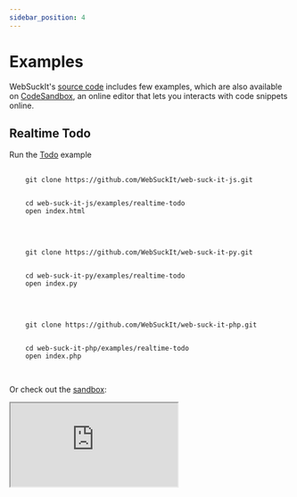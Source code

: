 ```yaml
---
sidebar_position: 4
---
```


# Examples

WebSuckIt's [source code](https://github.com/WebSuckIt/web-suck-it/tree/main/examples) includes few examples, which are also available on [CodeSandbox](https://codesandbox.io), an online editor that lets you interacts with code snippets online.

## Realtime Todo


Run the [Todo](https://github.com/WebSuckIt/web-suck-it/tree/master/examples/counter-vanilla) example

<Tabs>
 <TabItem value="javascript" label="Javascript">
  <pre>
   <code>
    <span>git clone https://github.com/WebSuckIt/web-suck-it-js.git</span>
    <br />
    <span>cd web-suck-it-js/examples/realtime-todo</span>
    <span>open index.html</span>
   </code>
  </pre>
 </TabItem>
 <TabItem value="python" label="Python">
  <pre>
   <code>
    <span>git clone https://github.com/WebSuckIt/web-suck-it-py.git</span>
    <br />
    <span>cd web-suck-it-py/examples/realtime-todo</span>
    <span>open index.py</span>
   </code>
  </pre>
 </TabItem>
 <TabItem value="php" label="PHP">
  <pre>
   <code>
    <span>git clone https://github.com/WebSuckIt/web-suck-it-php.git</span>
    <br />
    <span>cd web-suck-it-php/examples/realtime-todo</span>
    <span>open index.php</span>
   </code>
  </pre>
 </TabItem>
</Tabs>

Or check out the [sandbox](https://codesandbox.io/s/realtime-todo-app-websocket-5x3c8j):

<iframe
 src="https://codesandbox.io/embed/realtime-interactive-js-code-editor-with-websuckit-mk9kyy?fontsize=14&hidenavigation=1&theme=dark"
 style={{
  width: "100%",
  height: "500px",
  border: "0",
  borderRadius: "4px",
  overflow: "hidden"
 }}
 title="Realtime interactive Js Code editor with Websuckit"
 allow="accelerometer; ambient-light-sensor; camera; encrypted-media; geolocation; gyroscope; hid; microphone; midi; payment; usb; vr; xr-spatial-tracking"
 sandbox="allow-forms allow-modals allow-popups allow-presentation allow-same-origin allow-scripts"
></iframe>

